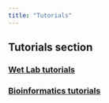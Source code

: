 ```yaml
---
title: "Tutorials"
---
```


## Tutorials section

### [Wet Lab tutorials](wet_lab_tutorials/wet_lab_index.html)

### [Bioinformatics tutorials](bioinformatics_tutorials/coding.html)